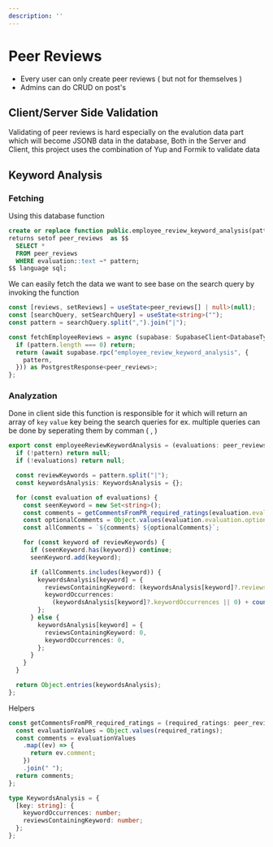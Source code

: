 ---
description: ''
---


# Peer Reviews

- Every user can only create peer reviews ( but not for themselves )
- Admins can do CRUD on post's

## Client/Server Side Validation

Validating of peer reviews is hard especially on the evalution data part which will become JSONB data in the database, Both in the Server and Client, this project uses the combination of Yup and Formik to validate data

## Keyword Analysis

### Fetching

Using this database function

```sql
create or replace function public.employee_review_keyword_analysis(pattern text)
returns setof peer_reviews  as $$
  SELECT *
  FROM peer_reviews
  WHERE evaluation::text ~* pattern;
$$ language sql;
```

We can easily fetch the data we want to see base on the search query by invoking the function

```ts
const [reviews, setReviews] = useState<peer_reviews[] | null>(null);
const [searchQuery, setSearchQuery] = useState<string>("");
const pattern = searchQuery.split(",").join("|");

const fetchEmployeeReviews = async (supabase: SupabaseClient<DatabaseTypes>) => {
  if (pattern.length === 0) return;
  return (await supabase.rpc("employee_review_keyword_analysis", {
    pattern,
  })) as PostgrestResponse<peer_reviews>;
};
```

### Analyzation
Done in client side this function is responsible for it which will return an array of `key` `value` key being the search queries for ex. multiple queries can be done by seperating them by comman ( , )
```ts
export const employeeReviewKeywordAnalysis = (evaluations: peer_reviews[] | null, pattern: string) => {
  if (!pattern) return null;
  if (!evaluations) return null;

  const reviewKeywords = pattern.split("|");
  const keywordsAnalysis: KeywordsAnalysis = {};

  for (const evaluation of evaluations) {
    const seenKeyword = new Set<string>();
    const comments = getCommentsFromPR_required_ratings(evaluation.evaluation.required_rating);
    const optionalComments = Object.values(evaluation.evaluation.optional_rating).join(" ");
    const allComments = `${comments} ${optionalComments}`;

    for (const keyword of reviewKeywords) {
      if (seenKeyword.has(keyword)) continue;
      seenKeyword.add(keyword);

      if (allComments.includes(keyword)) {
        keywordsAnalysis[keyword] = {
          reviewsContainingKeyword: (keywordsAnalysis[keyword]?.reviewsContainingKeyword || 0) + 1,
          keywordOccurrences:
            (keywordsAnalysis[keyword]?.keywordOccurrences || 0) + countOccurrences(allComments, keyword),
        };
      } else {
        keywordsAnalysis[keyword] = {
          reviewsContainingKeyword: 0,
          keywordOccurrences: 0,
        };
      }
    }
  }

  return Object.entries(keywordsAnalysis);
};
```
Helpers

```ts
const getCommentsFromPR_required_ratings = (required_ratings: peer_review_required_ratings) => {
  const evaluationValues = Object.values(required_ratings);
  const comments = evaluationValues
    .map((ev) => {
      return ev.comment;
    })
    .join(" ");
  return comments;
};

type KeywordsAnalysis = {
  [key: string]: {
    keywordOccurrences: number;
    reviewsContainingKeyword: number;
  };
};
```